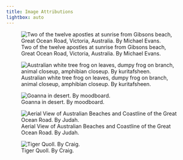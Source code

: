```yaml
---
title: Image Attributions
lightbox: auto
---
```


![Two of the twelve apostles at sunrise from Gibsons beach, Great Ocean Road, Victoria, Australia. By Michael Evans.](assets/images/apostles.jpeg){group="my-gallery"}


![Australian white tree frog on leaves, dumpy frog on branch, animal closeup, amphibian closeup. By kuritafsheen.](assets/images/treefrog.jpeg){group="my-gallery"}


![Goanna in desert. By moodboard.](assets/images/goanna.jpeg){group="my-gallery"}


![Aerial View of Australian Beaches and Coastline of the Great Ocean Road. By Judah.](assets/images/gor.jpeg){group="my-gallery"}

![Tiger Quoll. By Craig.](assets/images/tigerquoll.jpeg){group="my-gallery"}
